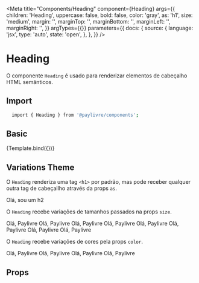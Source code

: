 

<Meta
  title="Components/Heading"
  component={Heading}
  args={{
    children: 'Heading',
    uppercase: false,
    bold: false,
    color: 'gray',
    as: 'h1',
    size: 'medium',
    margin: '',
    marginTop: '',
    marginBottom: '',
    marginLeft: '',
    marginRight: '',
  }}
  argTypes={{}}
  parameters={{
    docs: {
      source: {
        language: 'jsx',
        type: 'auto',
        state: 'open',
      },
    },
  }}
/>


# Heading

O componente `Heading` é usado para renderizar elementos de cabeçalho HTML semânticos.

## Import

```sh
  import { Heading } from '@paylivre/components';
```

## Basic

<Canvas>
  <Story
    name="Default"
    args={{
      children: 'Heading',
    }}
  >
    {Template.bind({})}
  </Story>
</Canvas>

## Variations Theme

O `Heading` renderiza uma tag `<h1>` por padrão, mas pode receber qualquer outra tag de cabeçallho através da props `as`.

<Canvas>
  <Story name="h2">
    <Heading as="h2">Olá, sou um h2</Heading>
  </Story>
</Canvas>

O `Heading` recebe variações de tamanhos passados na props `size`.

<Canvas>
  <Story name="sizes">
    <Heading size="small">Olá, Paylivre</Heading>
    <Heading size="medium">Olá, Paylivre</Heading>
    <Heading size="large">Olá, Paylivre</Heading>
    <Heading size="xlarge">Olá, Paylivre</Heading>
    <Heading size="xxlarge">Olá, Paylivre</Heading>
    <Heading size="big">Olá, Paylivre</Heading>
    <Heading size="xbig">Olá, Paylivre</Heading>
    <Heading size="huge">Olá, Paylivre</Heading>
  </Story>
</Canvas>

O `Heading` recebe variações de cores pela props `color`.

<Canvas>
  <Story name="colors">
    <Flex bg="gray">
      <Heading bold uppercase color="white">
        Olá, Paylivre
      </Heading>
    </Flex>
    <Heading bold uppercase color="gray">
      Olá, Paylivre
    </Heading>
    <Heading bold uppercase color="black">
      Olá, Paylivre
    </Heading>
    <Heading bold uppercase color="secondary">
      Olá, Paylivre
    </Heading>
  </Story>
</Canvas>

## Props

<ArgsTable of={Heading} />
